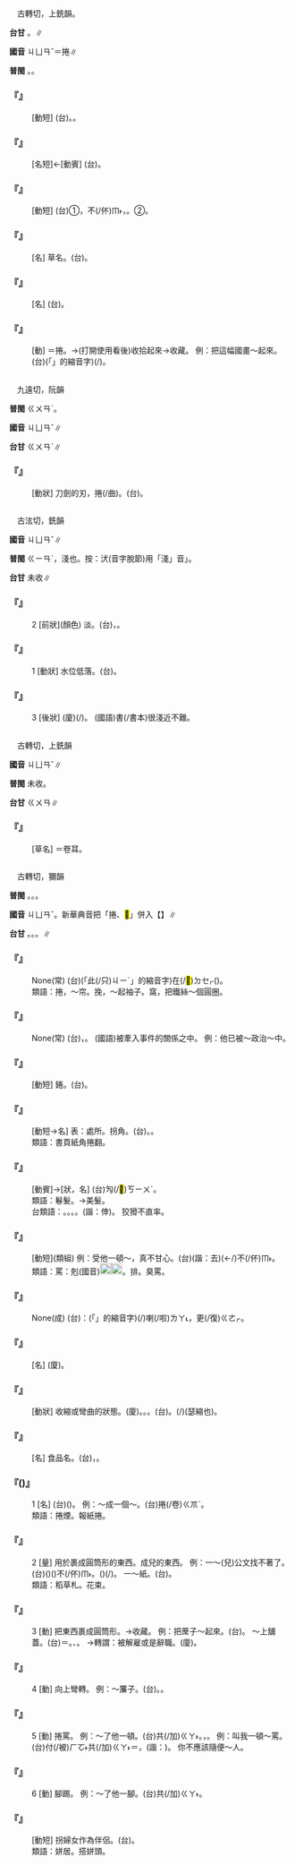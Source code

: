 
=={{ruby|卷|ㄐㄩㄢˇ}}==

　古轉切，上銑韻。

'''台甘''' {{ruby|(文)|ㄍㄨㄢˋ}}{{ruby|、|ㄍㄨㄢˊ}}。{{ruby|(語)|ㄍㆭˋ}}{{ruby|、|ㄍㆭ˪}}∥

'''國音''' <rt>ㄐㄩㄢˇ</rt>＝捲∥

'''普閩''' {{ruby|(文)|ㄍㄨㄢˋ}}。{{ruby|(白)|ㄍㆭˋ}}。

    

==='''『{{ruby|卷|ㄐㄩㄢˇ}}{{ruby|懷|ㄏㄨㄞˊ}}』'''===
: [動短] (台){{ruby|卷|ㄍㄨㄢˋ}}{{ruby|懷|ㄏㄨㄞˊ}}。{{ruby|收|ㄒㄧㄨ}}{{ruby|起|·ㄎㄧˋ}}{{ruby|來|·ㄌㄞˊ}}{{ruby|囥|ㄎㆭ˪}}。
    

==='''『{{ruby|卷|ㄐㄩㄢˇ}}{{ruby|鬚|ㄒㄩ}}』'''===
: [名短]←[動賓] (台){{ruby|卷|ㄍㆭˋ}}{{ruby|鬚|ㄑㄧㄨ}}。
    

==='''『{{ruby|卷|ㄐㄩㄢˇ}}{{ruby|舌|ㄕㄜˊ}}』'''===
: [動短] (台)①{{ruby|捲|ㄍㆭˋ}}{{ruby|舌|ㄐㄧㆷ ͘}}，不(/伓)<rt>ㆬ˫</rt>{{ruby|講|ㄍㆲˋ}}{{ruby|→|ㄍㆲ}}{{ruby|話|ㄨㆤ˫}}，{{ruby|驚|ㄍㄧㆩ}}{{ruby|得|ㄉㄧㆵ}}{{ruby|失|ㄒㄧㆵ}}{{ruby|人|·ㄌㄤˊ}}。②{{ruby|捲|ㄍㆭˋ}}{{ruby|舌|ㄐㄧㆷ ͘}}{{ruby|音|ㄧㆬ}}。
    

==='''『{{ruby|卷|ㄐㄩㄢˇ}}{{ruby|耳|ㄦˇ}}』'''===
: [名] 草名。(台){{ruby|卷|ㄍㆭˋ}}{{ruby|耳|ㄏㆪ˫}}{{ruby|/|ㄏㄧ˫}}。
    

==='''『{{ruby|手|ㄕㄡˇ}}{{ruby|卷|ㄐㄩㄢˇ}}』'''===
: [名] (台){{ruby|書|ㄙㄨ}}{{ruby|畫|ㄨㆤ˫}}{{ruby|長|ㄉㆭˊ}}{{ruby|幅|ㄅㄚㆶ}}{{ruby|會|ㄨㆤ˫}}{{ruby|/|ㆤ˫}}{{ruby|捲|ㄍㆭˋ}}{{ruby|得|ㄉㄧㆵ}}{{ruby|丌|ㆤ}}。
    

==='''『{{ruby|卷|ㄐㄩㄢˇ}}』'''===
: [動] ＝捲。→(打開使用看後)收拾起來→收藏。 例：把這幅國畫～起來。(台){{ruby|<mark>&#xffb50;</mark>|ㄐㄧㆵ}}(「{{ruby|此|ㄐㄧˋ}}{{ruby|一|ㄐㄧㆵ ͘}}」的縮音字)(/{{ruby|此|ㄐㄧㆵ}}){{ruby|幅|ㄅㄚㆶ}}{{ruby|國|ㄍㆦㆶ}}{{ruby|畫|ㄨㆤ˫}}{{ruby|捲|ㄍㆭˋ}}{{ruby|捲|ㄍㆭˋ}}{{ruby|收|ㄒㄧㄨ}}{{ruby|收|ㄒㄧㄨ}}{{ruby|起|·ㄎㄧˋ}}{{ruby|來|·ㄌㄞˊ}}。
    

=={{ruby|錈|ㄐㄩㄢˇ}}==

　九遠切，阮韻

'''普閩''' <rt>ㄍㄨㄢˋ</rt>。

'''國音''' <rt>ㄐㄩㄢˇ</rt>∥

'''台甘''' <rt>ㄍㄨㄢˋ</rt>∥

    

==='''『{{ruby|錈|ㄐㄩㄢˇ}}』'''===
: [動狀] 刀劍的刃，捲(/曲)。(台){{ruby|倒|ㄉㄜˋ}}{{ruby|芒|ㄇㆤˊ}}。
    

=={{ruby|汱|ㄐㄩㄢˇ}}==

　古泫切，銑韻

'''國音''' <rt>ㄐㄩㄢˇ</rt>∥

'''普閩''' <rt>ㄍㄧㄢˋ</rt>{{ruby|。|ㄎㄧㄣˋ}}，淺也。按：汱(音字脫節)用「淺」音{{ruby|「|ㄎㄧㄣˋ}}」。

'''台甘''' 未收∥

    

==='''『{{ruby|汱|ㄐㄩㄢˇ}}』'''===
:2  [前狀](顏色) 淡。(台){{ruby|色|ㄒㄧㆤㆶ}}{{ruby|致|ㄉㄧ˫}}{{ruby|汱|ㄎㄧㄣˋ}}，{{ruby|淺|ㄑㄧㄢˋ}}。
    

==='''『{{ruby|汱|ㄐㄩㄢˇ}}』'''===
:1  [動狀] 水位低落。(台){{ruby|水|ㄗㄨㄧˋ}}{{ruby|無|ㆠㄜˊ}}{{ruby|深|ㄑㄧㆬ}}{{ruby|較|ㄎㄚㆷ}}{{ruby|淺|ㄑㄧㄢˋ}}{{ruby|去|·ㄎㄧ˪}}。
    

==='''『{{ruby|汱|ㄐㄩㄢˇ}}』'''===
:3  [後狀] (廈){{ruby|書|ㄗㄨ}}(/{{ruby|冊|ㄘㆤㆷ}}){{ruby|真|ㄐㄧㄣ}}{{ruby|汱|ㄎㄧㄣˋ}}。 (國語)書(/書本)很淺近不難。
    

=={{ruby|菤|ㄐㄩㄢˇ}}==

　古轉切，上銑韻

'''國音''' <rt>ㄐㄩㄢˇ</rt>∥

'''普閩''' 未收。

'''台甘''' <rt>ㄍㄨㄢ</rt>{{ruby|、|ㄍㄨㄢˋ}}∥

    

==='''『{{ruby|菤|ㄐㄩㄢˇ}}{{ruby|耳|ㄦˇ}}』'''===
: [草名] ＝卷耳。
    

=={{ruby|捲|ㄐㄩㄢˇ}}==

　古轉切，獮韻

'''普閩''' {{ruby|(文)|ㄍㄨㄢˋ}}。{{ruby|(白)|ㄍㆭˋ}}。。

'''國音''' <rt>ㄐㄩㄢˇ</rt>。新華典音把「捲、<mark>&#xf9cab;</mark>」併入【{{ruby|卷|ㄐㄩㄢˇ}}】∥

'''台甘''' {{ruby|(文)|ㄍㄨㄢˋ}}。{{ruby|(語)|ㄍㆭˋ}}。{{ruby|(文)|ㄍㄨㄢˊ}}。{{ruby|(語)|ㆠㄨㄚㆷ ͘}}∥

    

==='''『{{ruby|北|ㄅㄟˇ}}{{ruby|風|ㄈㄥ}}{{ruby|捲|ㄐㄩㄢˇ}}{{ruby|地|ㄉㄜ}}』'''===
: None(常) (台){{ruby|<mark>&#xffacb;</mark>|ㄗㆤ}}(「此(/只)<rt>ㄐㄧˋ</rt>{{ruby|個|ㆤˊ}}」的縮音字){{ruby|是|ㄒㄧ˫}}{{ruby|形|ㄏㄧㄥˊ}}{{ruby|容|ㄧㆲˊ}}{{ruby|北|ㄅㄚㆶ}}{{ruby|風|ㄏㆲ}}{{ruby|強|ㄍㄧㆲˊ}}{{ruby|烈|ㄌㄧㄚㆵ}}{{ruby|親|ㄑㄧㄣ}}{{ruby|像|ㄑㄧㆧ˫}}{{ruby|/|ㄑㄧㆫ˫}}在(/<mark>&#xf9549;</mark>)<rt>ㄉㆤㆷ</rt>{{ruby|<mark>&#xffa49;</mark>|ㆠㆤㆷ}}{{ruby|/|ㆠㄨㆤㆷ ͘}}{{ruby|將|ㄐㄧㆲ}}{{ruby|地|ㄉㄨㆤ˫}}{{ruby|/|ㄉㆤ˫}}{{ruby|面|ㆠㄧㄣ˫}}{{ruby|上|ㄒㄧㆲ˫}}{{ruby|丌|ㆤ}}{{ruby|物|ㄇㄧㆷ ͘}}{{ruby|/|ㄇㆭㆷ ͘}}{{ruby|攏|ㄌㆲˋ}}{{ruby|捲|ㄍㆭˋ}}{{ruby|捲|ㄍㆭˋ}}{{ruby|去|ㄎㄧ˪}}({{ruby|掃|ㄙㄠ˪}}{{ruby|掃|ㄙㄠ˪}}{{ruby|去|ㄎㄧ˪}}){{ruby|丌|ㆤ}}{{ruby|勢|ㄙㆤˋ}}{{ruby|面|ㆠㄧㄣ˫}}。
:類語：捲，～帘。挽，～起袖子。窩，把鐵絲～個圓圈。
:
    

==='''『{{ruby|捲|ㄐㄩㄢˇ}}{{ruby|入|ㄖㄨˋ}}{{ruby|漩|ㄒㄩㄢˋ}}{{ruby|渦|ㄨㄛ}}』'''===
: None(常) (台){{ruby|被|ㄅㄧ˫}}{{ruby|牽|ㄎㄧㄢ}}{{ruby|連|ㄌㄧㄢˊ}}，{{ruby|絞|ㄍㄚˋ}}{{ruby|落|ㄌㄜㆷ ͘}}{{ruby|去|·ㄎㄧ˪}}。 (國語)被牽入事件的關係之中。 例：他已被～政治～中。
    

==='''『{{ruby|捲|ㄐㄩㄢˇ}}{{ruby|刃|ㄖㄣˋ}}』'''===
: [動短] 錈。(台){{ruby|倒|ㄉㄜˋ}}{{ruby|芒|ㄇㆤˊ}}。
    

==='''『{{ruby|捲|ㄐㄩㄢˇ}}{{ruby|角|ㄐㄧㄠˇ}}』'''===
: [動短→名] 表：處所。拐角。(台){{ruby|轉|ㄉㆭˋ}}{{ruby|角|ㄍㄚㆶ}}。{{ruby|斡|ㄨㄚㆵ}}{{ruby|角|ㄍㄚㆶ}}。
:類語：書頁紙角捲翻。
:
    

==='''『{{ruby|捲|ㄐㄩㄢˇ}}{{ruby|髮|ㄈㄚˇ}}』'''===
: [動賓]→[狀，名] (台)勼(/<mark>&#xf8ffa;</mark>)<rt>ㄎㄧㄨˊ</rt>{{ruby|毛|ㄇㆦ}}{{ruby|/|ㄇㆭˊ}}。
:類語：鬈髮。→美髮。
:
:台類語：{{ruby|一|ㄧㆵ}}{{ruby|斑|ㄅㄢ}}。{{ruby|二|ㆢㄧ˫}}{{ruby|/|ㄌㄧ˫}}{{ruby|矮|ㆤˋ}}{{ruby|/|ㄨㆤˋ}}。{{ruby|三|ㄙㆩ}}{{ruby|勼|ㄎㄧㄨˊ}}{{ruby|毛|ㄇㆦ}}{{ruby|/|ㄇㆭˊ}}。{{ruby|四|ㄒㄧ˪}}{{ruby|啄|ㄉㆦㆶ}}{{ruby|鼻|ㄆㆪ˫}}。{{ruby|有|ㄨ˫}}{{ruby|行|ㄏㄧㄥ˫}}(諧：倖){{ruby|丌|ㆤ}}{{ruby|人|ㄌㄤˊ}}。 狡猾不直率。
:
    

==='''『{{ruby|捲|ㄐㄩㄢˇ}}{{ruby|罵|ㄇㄚˋ}}』'''===
: [動短](類組)  例：受他一頓～，真不甘心。(台){{ruby|乞|ㄎㄧ˪}}(諧：去){{ruby|付|ㄏㆦ˫}}{{ruby|伊|ㄧ}}(←{{ruby|糝|ㄙㆰˋ}}{{ruby|罵|ㄇㄚ˫}}{{ruby|/|ㄇㆤ˫}}/{{ruby|散|ㄙㆰˋ}}{{ruby|罵|ㄇㆤ˫}}{{ruby|/|ㄇㄚ˫}}){{ruby|一|ㄐㄧㆵ ͘}}{{ruby|睏|ㄎㄨㄣ˪}}{{ruby|真|ㄐㄧㄣ}}不(/伓)<rt>ㆬ˫</rt>{{ruby|甘|ㄍㆰ}}{{ruby|願|ㆣㄨㄢ˫}}。
:類語：罵：剋(國音)[[File:fa4d.png|20px]][[File:fa69.png|20px]]。排{{ruby|揎|ㄒㄩㄢ}}。臭罵。
:
    

==='''『{{ruby|捲|ㄐㄩㄢˇ}}{{ruby|土|ㄊㄨˇ}}{{ruby|重|ㄔㄨㄥˊ}}{{ruby|來|ㄌㄞˊ}}』'''===
: None(成) (台){{ruby|是|ㄒㄧ˫}}{{ruby|講|ㄍㆲˋ}}{{ruby|→|ㄍㆲ}}：{{ruby|<mark>&#xffb50;</mark>|ㄐㄧㆵ}}(「{{ruby|此|ㄐㄧˋ}}{{ruby|一|ㄐㄧㆵ ͘}}」的縮音字)(/{{ruby|此|ㄐㄧㆵ}}){{ruby|擺|ㄅㄞˋ}}{{ruby|輸|ㄙㄨ}}{{ruby|了|ㄌㄧㄠˋ}}喇(/啦)<rt>ㄌㄚ˪</rt>，{{ruby|後|ㄠ˫}}{{ruby|擺|ㄅㄞˋ}}{{ruby|準|ㄗㄨㄣˋ}}{{ruby|備|ㄅㄧ˫}}{{ruby|較|ㄎㄚㆷ}}{{ruby|大|ㄉㄨㄚ˫}}{{ruby|丌|ㆤ}}{{ruby|力|ㄌㄧㆤㆶ}}{{ruby|量|ㄌㄧㆲ˫}}{{ruby|<mark>&#xffa49;</mark>|ㆠㆤㆷ}}{{ruby|/|ㆠㄨㆤㆷ ͘}}更(/復)<rt>ㄍㄜㆷ</rt>{{ruby|/|ㄍㄜ˪}}{{ruby|再|ㄗㄞ˪}}{{ruby|來|ㄌㄞˊ}}{{ruby|見|ㄍㆪ˪}}{{ruby|輸|ㄙㄨ}}{{ruby|贏|ㄧㆩˊ}}。
    

==='''『{{ruby|花|ㄏㄨㄚ}}{{ruby|捲|ㄐㄩㄢˇ}}{{ruby|兒|ㄦ}}』'''===
: [名] (廈){{ruby|花|ㄏㄨㆤ}}{{ruby|捲|ㄍㆭˋ}}。
    

==='''『{{ruby|捲|ㄐㄩㄢˇ}}{{ruby|縮|ㄙㄨㄛ}}』'''===
: [動狀] 收縮或彎曲的狀態。(廈){{ruby|<mark>&#xf8ffa;</mark>|ㄎㄧㄨˊ}}。{{ruby|匊|ㄍㄧㄨㆷ}}。{{ruby|捲|ㄍㆭˋ}}{{ruby|蔫|ㄌㄧㄢ}}。(台){{ruby|<mark>&#xf8fd0;</mark>|ㄍㄧㄨ}}{{ruby|<mark>&#xf8fd0;</mark>|ㄍㄧㄨ}}{{ruby|挾|ㄎㆤㆷ ͘}}{{ruby|挾|ㄎㆤㆷ ͘}}。(/{{ruby|<mark>&#xf8fc5;</mark>|ㄍㄧㄨ}}{{ruby|<mark>&#xf8fc5;</mark>|ㄍㄧㄨ}}{{ruby|愕|ㄎㆤㆷ ͘}}{{ruby|愕|ㄎㆤㆷ ͘}})(瑟縮也)。
    

==='''『{{ruby|捲|ㄐㄩㄢˇ}}{{ruby|子|ㄗˇ}}』'''===
: [名] 食品名。(台){{ruby|膏|ㄍㄜ˫}}{{ruby|油|ㄧㄨˊ}}{{ruby|鹽|ㄧㆰˊ}}{{ruby|丌|ㆤ}}{{ruby|燒|ㄒㄧㄜ}}{{ruby|餅|ㄅㄧㆩˋ}}{{ruby|捲|ㄍㆭˋ}}{{ruby|成|ㄒㄧㄥˊ}}{{ruby|一|ㄐㄧㆵ ͘}}{{ruby|捲|ㄍㆭˋ}}{{ruby|一|ㄐㄧㆵ ͘}}{{ruby|捲|ㄍㆭˋ}}，{{ruby|炊|ㄘㄨㆤ}}{{ruby|/|ㄘㆤ}}{{ruby|凸|ㄆㆲ˪}}{{ruby|凸|ㄆㆲ˪}}。
    

==='''『{{ruby|捲|ㄐㄩㄢˇ}}({{ruby|兒|ㄦ}})』'''===
:1  [名] (台){{ruby|歸|ㄍㄨㄧ}}{{ruby|捲|ㄍㆭˋ}}({{ruby|圓|ㆪˊ}}{{ruby|筒|ㄉㆲˊ}}{{ruby|形|ㄏㄧㄥˊ}}){{ruby|丌|ㆤ}}{{ruby|物|ㄇㄧㆷ ͘}}{{ruby|/|ㄇㆭㆷ ͘}}。 例：～成一個～。(台){{ruby|捲|ㄍㆭˋ}}{{ruby|捲|ㄍㆭˋ}}{{ruby|做|ㄗㄨㆤ˪}}{{ruby|/|ㄗㄜ˪}}{{ruby|一|ㄐㄧㆵ ͘}}捲(/卷)<rt>ㄍㆭˋ</rt>。
:類語：捲煙。報紙捲。
:
    

==='''『{{ruby|捲|ㄐㄩㄢˇ}}』'''===
:2  [量] 用於裹成圓筒形的東西。成{{ruby|捲|ㄐㄩㄢˇ}}兒的東西。 例：一～(兒)公文找不著了。(台)({{ruby|有|ㄨ˫}}){{ruby|一|ㄐㄧㆵ ͘}}{{ruby|捲|ㄍㆭˋ}}{{ruby|公|ㄍㆲ}}{{ruby|文|ㆠㄨㄣˊ}}({{ruby|煞|ㄙㄨㄚㆷ}})不(/伓)<rt>ㆬ˫</rt>{{ruby|見|ㄍㄧㄢ˪}}{{ruby|去|ㄎㄧ˪}}。{{ruby|尋|ㄘㆤ˫}}{{ruby|/|ㄘㄨㆤ˫}}({{ruby|攏|ㄌㆲˋ}}){{ruby|無|ㆠㄜˊ}}(/{{ruby|無|ㆠㄜˊ}}{{ruby|看|ㄎㄨㆩ˪}}{{ruby|見|ㄍㆪ˪}})。 一～紙。(台){{ruby|一|ㄐㄧㆵ}}{{ruby|捲|ㄍㆭˋ}}{{ruby|紙|ㄗㄨㄚˋ}}。
:類語：稻草札。花束。
:
    

==='''『{{ruby|捲|ㄐㄩㄢˇ}}』'''===
:3  [動] 把東西裹成圓筒形。→收藏。 例：把蓆子～起來。(台){{ruby|蓆|ㄑㄧㄜㆷ ͘}}{{ruby|仔|ㄚ}}{{ruby|捲|ㄍㆭˋ}}{{ruby|捲|ㄍㆭˋ}}{{ruby|起|·ㄎㄧˋ}}{{ruby|來|·ㄌㄞˊ}}。 ～上舖蓋。(台){{ruby|捲|ㄍㆭˋ}}＝{{ruby|摺|ㄐㄧㆷ}}。{{ruby|棉|ㄇㄧˊ}}{{ruby|被|ㄆㆤ˫}}{{ruby|/|ㄆㄨㆤ˫}}、{{ruby|苴|ㄘㄨ}}{{ruby|被|ㄆㆤ˫}}{{ruby|/|ㄆㄨㆤ˫}}。 →轉謂：被解雇或是辭職。(廈){{ruby|捲|ㄍㆭˋ}}{{ruby|被|ㄆㄨㆤ˫}}{{ruby|/|ㄆㆤ˫}}{{ruby|舖|ㄆㆦ}}{{ruby|席|ㄑㄧㄜㆷ ͘}}。
    

==='''『{{ruby|捲|ㄐㄩㄢˇ}}』'''===
:4  [動] 向上彎轉。 例：～簾子。(台){{ruby|將|ㄐㄧㆲ}}{{ruby|蔑|ㆠㄧㆷ}}{{ruby|簾|ㄌㄧˊ}}{{ruby|仔|ㄚ}}{{ruby|捲|ㄍㆭˋ}}{{ruby|高|ㄍㄨㄢˊ}}。{{ruby|掀|ㄏㄧㄢ}}{{ruby|高|ㄍㄨㄢˊ}}。
    

==='''『{{ruby|捲|ㄐㄩㄢˇ}}』'''===
:5  [動] 捲罵。 例：～了他一頓。(台)共(/加)<rt>ㄍㄚ˫</rt>{{ruby|伊|ㄧ}}{{ruby|大|ㄉㄨㄚ˫}}{{ruby|罵|ㄇㆤ˫}}{{ruby|/|ㄇㄚ˫}}{{ruby|一|ㄐㄧㆵ ͘}}{{ruby|場|ㄉㄧㆧˊ}}{{ruby|/|ㄉㄧㆫˊ}}。{{ruby|又|ㄧㄨ˫}}{{ruby|毒|ㄉㆦㆶ ͘}}{{ruby|罵|ㄇㆤ˫}}{{ruby|/|ㄇㄚ˫}}，{{ruby|辱|ㄌㄧㆦㆶ ͘}}{{ruby|/|ㆢㄧㆦㆶ ͘}}{{ruby|罵|ㄇㄚ˫}}{{ruby|/|ㄇㆤ˫}}。 例：叫我一頓～罵。(台)付(/被)<rt>ㄏㆦ˫</rt>{{ruby|我|ㆣㄨㄚˋ}}共(/加)<rt>ㄍㄚ˫</rt>{{ruby|罵|ㄇㄚ˫}}{{ruby|/|ㄇㆤ˫}}＝{{ruby|掃|ㄙㄠ˪}}，(諧：{{ruby|嗽|ㄙㄠ˪}}){{ruby|一|ㄐㄧㆵ}}{{ruby|睏|ㄎㄨㄣ˪}}{{ruby|真|ㄐㄧㄣ}}{{ruby|<mark>&#xf906d;</mark>|ㄊㄧㆰˋ}}。 你不應該隨便～人。
    

==='''『{{ruby|捲|ㄐㄩㄢˇ}}』'''===
:6  [動] 腳踢。 例：～了他一腳。(台){{ruby|付|ㄏㆦ˫}}{{ruby|我|ㆣㄨㄚˋ}}共(/加)<rt>ㄍㄚ˫</rt>{{ruby|躂|ㄊㄚㆵ}}{{ruby|一|ㄐㄧㆵ ͘}}{{ruby|下|·ㆤ˫}}{{ruby|反|ㄅㄧㄥˋ}}{{ruby|輪|ㄌㄧㄣ˪}}{{ruby|轉|ㄉㆭˋ}}。
    

==='''『{{ruby|捲|ㄐㄩㄢˇ}}{{ruby|伴|ㄅㄢˋ}}』'''===
: [動短] 拐婦女作為伴侶。(台){{ruby|誘|ㄧㄨˋ}}{{ruby|拐|ㄍㄨㄞˋ}}{{ruby|婦|ㄏㄨ˫}}{{ruby|女|ㄌㄧˋ}}{{ruby|/|ㄌㄨˋ}}{{ruby|去|ㄎㄧ˪}}{{ruby|同|ㄉㆲˊ}}{{ruby|居|ㄍㄨ}}{{ruby|/|ㄍㄧ}}。
:類語：姘居。搭姘頭。
:
    
